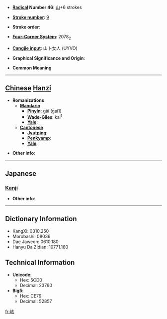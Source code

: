 * '''[[Wiktionary:Chinese radical index| Radical]] Number 46''': [[Wiktionary:Chinese radical index 山|山]]+6 strokes

* '''[[Wiktionary:Chinese total strokes index|Stroke number]]''': [[Wiktionary:Chinese total strokes index 9|9]]

* '''Stroke order''': 

* '''[[Wiktionary:Chinese four corner index|Four-Corner System]]''': 2078<sub>2</sub>

* '''[[Wiktionary:Chinese Cangjie index|Cangjie input]]''': 山卜女人 (UYVO)

* '''Graphical Significance and Origin''': 

* '''Common Meaning'''

----

== [[Chinese]] [[Hanzi]] ==

* '''Romanizations'''
** '''[[Mandarin]]'''
*** '''[[Pinyin]]''': gāi (gai1)
*** '''[[Wade-Giles]]''': kai<sup>1</sup>
*** '''[[Yale]]''': 
** '''[[Cantonese]]'''
*** '''[[Jyutping]]''':
*** '''[[Penkyamp]]''': 
*** '''[[Yale]]''': 

* '''Other info''': 

----

==Japanese==
===[[Kanji]]===
{{kanji|on readings=[[かい]] (kai), [[き]] (ki)|kun readings=}}

* '''Other info''':  

----

== Dictionary Information ==

* KangXi: 0310.250
* Morobashi: 08036
* Dae Jaweon: 0610.180
* Hanyu Da Zidian: 10771.160

== Technical Information ==

* '''Unicode''':
** Hex: 5CD0
** Decimal: 23760
* '''Big5''':
** Hex: CE79
** Decimal: 52857

[[fr:峐]]